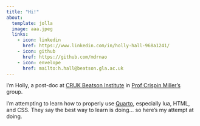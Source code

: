 ```yaml
---
title: "Hi!"
about: 
  template: jolla
  image: aaa.jpeg
  links: 
    - icon: linkedin
      href: https://www.linkedin.com/in/holly-hall-968a1241/
    - icon: github
      href: https://github.com/mdrnao
    - icon: envelope
      href: mailto:h.hall@beatson.gla.ac.uk
---
```


I'm Holly, a post-doc at [CRUK Beatson Institute](https://www.beatson.gla.ac.uk) in [Prof Crispin Miller's](https://www.beatson.gla.ac.uk/beatson-research/beatson-research-groups/crispin-miller-computational-biology.html) group.

I'm attempting to learn how to properly use [Quarto](https://quarto.org), especially lua, HTML, and CSS. They say the best way to learn is doing... so here's my attempt at doing. 

